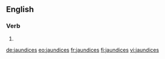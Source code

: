 ==English==

===Verb===
{{head|en|verb form}}

# {{en-third-person singular of|jaundice}}

[[de:jaundices]]
[[eo:jaundices]]
[[fr:jaundices]]
[[fi:jaundices]]
[[vi:jaundices]]